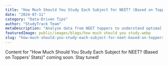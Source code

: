 ```yaml
---
title: "How Much Should You Study Each Subject for NEET? (Based on Toppers’ Stats)"
date: "2024-07-11"
category: "Data-Driven Tips"
author: "StudyTrack Team"
metaDescription: "Analyze data from NEET toppers to understand optimal subject-wise study time allocation. Make informed decisions for your study plan."
featuredImage: public/images/blogs/how much should you study.webp 
slug: "how-much-should-you-study-each-subject-for-neet-based-on-toppers-stats"
---
```


Content for "How Much Should You Study Each Subject for NEET? (Based on Toppers’ Stats)" coming soon. Stay tuned!
